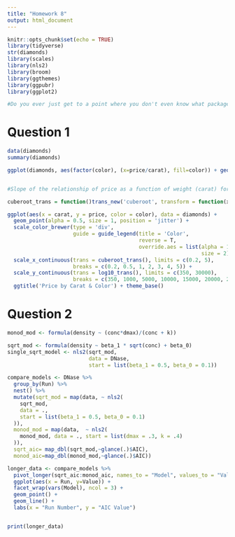 ```yaml
---
title: "Homework 8"
output: html_document
---
```


```r
knitr::opts_chunk$set(echo = TRUE)
library(tidyverse)
str(diamonds)
library(scales)
library(nls2)
library(broom)
library(ggthemes)
library(ggpubr)
library(ggplot2)

#Do you ever just get to a point where you don't even know what packages you need?
```

# Question 1
```r
data(diamonds)
summary(diamonds)

ggplot(diamonds, aes(factor(color), (x=price/carat), fill=color)) + geom_violin(trim = FALSE) + theme_base() + ggtitle("Diamond Price per Carat grouped by Color") + xlab("Color") + ylab("Diamond Price per Carat in US Dollars") 


#Slope of the relationship of price as a function of weight (carat) for each unique color, in decreasing order of slope
```
```r
cuberoot_trans = function()trans_new('cuberoot', transform = function(x) x^(1/3), inverse = function(x) x^3)

ggplot(aes(x = carat, y = price, color = color), data = diamonds) + 
  geom_point(alpha = 0.5, size = 1, position = 'jitter') +
  scale_color_brewer(type = 'div',
                     guide = guide_legend(title = 'Color', 
                                          reverse = T,
                                          override.aes = list(alpha = 1, 
                                                              size = 2))) +  
  scale_x_continuous(trans = cuberoot_trans(), limits = c(0.2, 5),
                     breaks = c(0.2, 0.5, 1, 2, 3, 4, 5)) + 
  scale_y_continuous(trans = log10_trans(), limits = c(350, 30000),
                     breaks = c(350, 1000, 5000, 10000, 15000, 20000, 25000, 30000)) +
  ggtitle('Price by Carat & Color') + theme_base()
```

# Question 2 

```r

monod_mod <- formula(density ~ (conc*dmax)/(conc + k))

sqrt_mod <- formula(density ~ beta_1 * sqrt(conc) + beta_0)
single_sqrt_model <- nls2(sqrt_mod,
                          data = DNase,
                          start = list(beta_1 = 0.5, beta_0 = 0.1))

compare_models <- DNase %>%
  group_by(Run) %>%
  nest() %>%
  mutate(sqrt_mod = map(data, ~ nls2(
    sqrt_mod,
    data = .,
    start = list(beta_1 = 0.5, beta_0 = 0.1)
  )),
  monod_mod = map(data,  ~ nls2(
    monod_mod, data = ., start = list(dmax = .3, k = .4)
  )),
  sqrt_aic= map_dbl(sqrt_mod,~glance(.)$AIC),
  monod_aic=map_dbl(monod_mod,~glance(.)$AIC))

longer_data <- compare_models %>%
  pivot_longer(sqrt_aic:monod_aic, names_to = "Model", values_to = "Value")%>%
  ggplot(aes(x = Run, y=Value)) +
  facet_wrap(vars(Model), ncol = 3) +
  geom_point() +
  geom_line() +
  labs(x = "Run Number", y = "AIC Value") 


print(longer_data)
```

